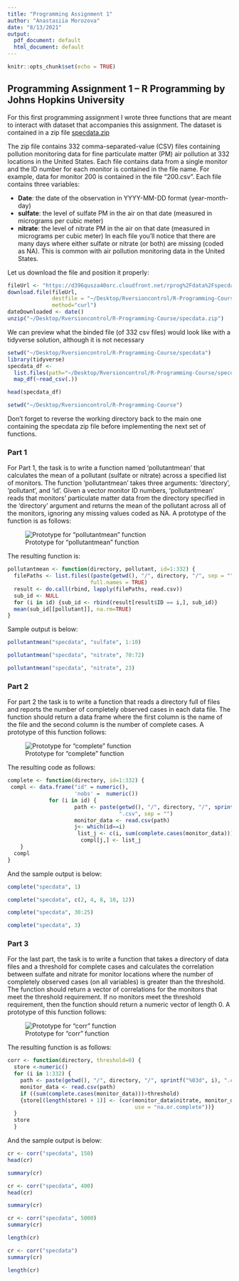 ```yaml
---
title: "Programming Assignment 1"
author: "Anastasiia Morozova"
date: "8/13/2021"
output:
  pdf_document: default
  html_document: default
---
```


```r
knitr::opts_chunk$set(echo = TRUE)
```

## Programming Assignment 1 -- R Programming by Johns Hopkins University

For this first programming assignment I wrote three functions that are meant to interact with dataset that accompanies this assignment. The dataset is contained in a zip file [specdata.zip](https://d396qusza40orc.cloudfront.net/rprog%2Fdata%2Fspecdata.zip)

The zip file contains 332 comma-separated-value (CSV) files containing pollution monitoring data for fine particulate matter (PM) air pollution at 332 locations in the United States. Each file contains data from a single monitor and the ID number for each monitor is contained in the file name. For example, data for monitor 200 is contained in the file "200.csv". Each file contains three variables:

-   **Date**: the date of the observation in YYYY-MM-DD format (year-month-day)
-   **sulfate**: the level of sulfate PM in the air on that date (measured in micrograms per cubic meter)
-   **nitrate**: the level of nitrate PM in the air on that date (measured in micrograms per cubic meter) In each file you'll notice that there are many days where either sulfate or nitrate (or both) are missing (coded as NA). This is common with air pollution monitoring data in the United States.

Let us download the file and position it properly:
```r
fileUrl <- "https://d396qusza40orc.cloudfront.net/rprog%2Fdata%2Fspecdata.zip"
download.file(fileUrl, 
              destfile = "~/Desktop/Rversioncontrol/R-Programming-Course/specdata.zip", 
              method="curl")
dateDownloaded <- date()
unzip("~/Desktop/Rversioncontrol/R-Programming-Course/specdata.zip")
```

We can preview what the binded file (of 332 csv files) would look like with a tidyverse solution, although it is not necessary

```r
setwd("~/Desktop/Rversioncontrol/R-Programming-Course/specdata")
library(tidyverse)
specdata_df <-
  list.files(path="~/Desktop/Rversioncontrol/R-Programming-Course/specdata", pattern = "*.csv") %>% 
  map_df(~read_csv(.))
```

```r
head(specdata_df)
```

```r
setwd("~/Desktop/Rversioncontrol/R-Programming-Course")
```

Don't forget to reverse the working directory back to the main one containing the specdata zip file before implementing the next set of functions.

### Part 1

For Part 1, the task is to write a function named 'pollutantmean' that calculates the mean of a pollutant (sulfate or nitrate) across a specified list of monitors. The function 'pollutantmean' takes three arguments: 'directory', 'pollutant', and 'id'. Given a vector monitor ID numbers, 'pollutantmean' reads that monitors' particulate matter data from the directory specified in the 'directory' argument and returns the mean of the pollutant across all of the monitors, ignoring any missing values coded as NA. A prototype of the function is as follows:

![Prototype for "pollutantmean" function](AniR5o00EeWk4wrqfRkIMQ_26d94fc4f878a8b60240f6fda6e17f6c_Screen-Shot-2015-11-17-at-9.03.29-AM.png "Prototype for "pollutantmean" function")

The resulting function is:

```r
pollutantmean <- function(directory, pollutant, id=1:332) {
  filePaths <- list.files((paste(getwd(), "/", directory, "/", sep = "")), "\\.csv$", 
                          full.names = TRUE)
  result <- do.call(rbind, lapply(filePaths, read.csv))
  sub_id <- NULL
  for (i in id) {sub_id <- rbind(result[result$ID == i,], sub_id)}
  mean(sub_id[[pollutant]], na.rm=TRUE)
}
```

Sample output is below:

```r
pollutantmean("specdata", "sulfate", 1:10)
```

```r
pollutantmean("specdata", "nitrate", 70:72)
```

```r
pollutantmean("specdata", "nitrate", 23)
```

### Part 2

For part 2 the task is to write a function that reads a directory full of files and reports the number of completely observed cases in each data file. The function should return a data frame where the first column is the name of the file and the second column is the number of complete cases. A prototype of this function follows:

![Prototype for "complete" function](Jnt5oY00EeWisRLkE7o57Q_2713e281672695ec59b29f83ec95f7b1_Screen-Shot-2015-11-17-at-9.04.23-AM.png "Prototype for "complete" function")

The resulting code as follows:

```r
complete <- function(directory, id=1:332) {
 compl <- data.frame("id" = numeric(),    
                     'nobs' =  numeric())
             for (i in id) {
                     path <- paste(getwd(), "/", directory, "/", sprintf("%03d", i), 
                                   ".csv", sep = "")
                     monitor_data <- read.csv(path)
                     j<- which(id==i)
                      list_j <- c(i, sum(complete.cases(monitor_data)))
                       compl[j,] <- list_j
    }
  compl
}
```

And the sample output is below:

```r
complete("specdata", 1)
```

```r
complete("specdata", c(2, 4, 8, 10, 12))
```

```r
complete("specdata", 30:25)
```

```r
complete("specdata", 3)
```

### Part 3   

For the last part, the task is to write a function that takes a directory of data files and a threshold for complete cases and calculates the correlation between sulfate and nitrate for monitor locations where the number of completely observed cases (on all variables) is greater than the threshold. The function should return a vector of correlations for the monitors that meet the threshold requirement. If no monitors meet the threshold requirement, then the function should return a numeric vector of length 0. A prototype of this function follows:

![Prototype for "corr" function](OXaiR400EeWk4wrqfRkIMQ_dafbb49ef127335cf1f9468fcadbd4ee_Screen-Shot-2015-11-17-at-9.05.01-AM.png "Prototype for "corr" function")

The resulting function is as follows:

```r
corr <- function(directory, threshold=0) {
  store <-numeric()
  for (i in 1:332) {
    path <- paste(getwd(), "/", directory, "/", sprintf("%03d", i), ".csv", sep = "")
    monitor_data <- read.csv(path)
    if ((sum(complete.cases(monitor_data)))>threshold) 
    {store[(length(store) + 1)] <- (cor(monitor_data$nitrate, monitor_data$sulfate, 
                                        use = "na.or.complete"))}
  } 
  store
  }
```

And the sample output is below:

```r
cr <- corr("specdata", 150)
head(cr)
```

```r
summary(cr)
```

```r
cr <- corr("specdata", 400)
head(cr)
```

```r
summary(cr)
```

```r
cr <- corr("specdata", 5000)
summary(cr)
```

```r
length(cr)
```

```r
cr <- corr("specdata")
summary(cr)
```

```r
length(cr)
```
